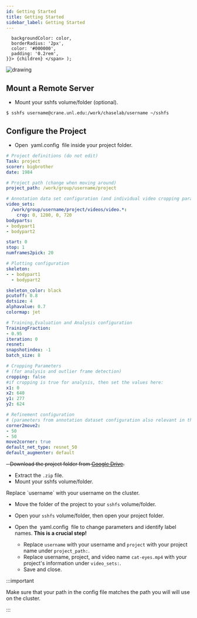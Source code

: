 ```yaml
---
id: Getting Started
title: Getting Started
sidebar_label: Getting Started
---
```


      backgroundColor: color,
      borderRadius: '2px',
      color: '#000000',
      padding: '0.2rem',
    }}> {children} </span> );

<img src="https://i.ibb.co/L0KB1G0/03661e83db9c.png" alt="drawing"/>

## Mount a Remote Server

- Mount your sshfs volume/folder (optional).

```shell
$ sshfs username@crane.unl.edu:/work/chaselab/username ~/sshfs
```

## Configure the Project

- Open&nbsp;&nbsp;<Highlight color="#FAE000">yaml.config</Highlight>&nbsp;&nbsp;file inside your project folder.


```yaml {1-10}
# Project definitions (do not edit)
Task: project
scorer: bigbrother
date: 1984

# Project path (change when moving around)
project_path: /work/group/username/project

# Annotation data set configuration (and individual video cropping parameters)
video_sets:
  /work/group/username/project/videos/video.*:
    crop: 0, 1280, 0, 720
bodyparts:
- bodypart1
- bodypart2

start: 0
stop: 1
numframes2pick: 20

# Plotting configuration
skeleton:
- - bodypart1
  - bodypart2

skeleton_color: black
pcutoff: 0.8
dotsize: 4
alphavalue: 0.7
colormap: jet

# Training,Evaluation and Analysis configuration
TrainingFraction:
- 0.95
iteration: 0
resnet:
snapshotindex: -1
batch_size: 8

# Cropping Parameters
# (for analysis and outlier frame detection)
cropping: false
#if cropping is true for analysis, then set the values here:
x1: 0
x2: 640
y1: 277
y2: 624

# Refinement configuration
# (parameters from annotation dataset configuration also relevant in this stage)
corner2move2:
- 50
- 50
move2corner: true
default_net_type: resnet_50
default_augmenter: default

```


~~- Download the project folder from [Google Drive](https://drive.google.com/drive/folders/14T_FbLM1BQeu_UKMbP2l3eE-FA7G4xIT?usp=sharing).~~
- Extract the `.zip` file.
- Mount your sshfs volume/folder.


<aside class="notice">Replace `username` with your username on the cluster.</aside>


- Move the folder of the project to your `sshfs` volume/folder.


- Open your `sshfs` volume/folder, then open your project folder.
- Open the&nbsp;&nbsp;<Highlight color="#FAE000">yaml.config</Highlight>&nbsp;&nbsp;file to change parameters and identify label names. **This is a crucial step!**

    - Replace `username` with your username and `project` with your project name under `project_path:`.
    - Replace username, project, and video name `cat-eyes.mp4` with your project's information under `video_sets:`.
    - Save and close.

:::important

Make sure that your path in the config file matches the path you will will use on the cluster.

:::